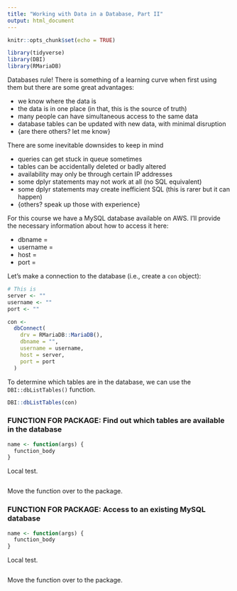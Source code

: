```yaml
---
title: "Working with Data in a Database, Part II"
output: html_document
---
```


```r
knitr::opts_chunk$set(echo = TRUE)

library(tidyverse)
library(DBI)
library(RMariaDB)
```

Databases rule! There is something of a learning curve when first using them but there are some great advantages:

- we know where the data is
- the data is in one place (in that, this is the source of truth)
- many people can have simultaneous access to the same data
- database tables can be updated with new data, with minimal disruption
- {are there others? let me know}

There are some inevitable downsides to keep in mind

- queries can get stuck in queue sometimes
- tables can be accidentally deleted or badly altered
- availability may only be through certain IP addresses
- some dplyr statements may not work at all (no SQL equivalent)
- some dplyr statements may create inefficient SQL (this is rarer but it can happen)
- {others? speak up those with experience}

For this course we have a MySQL database available on AWS. I'll provide the necessary information about how to access it here:

- dbname = 
- username = 
- host = 
- port = 

Let's make a connection to the database (i.e., create a `con` object):

```r
# This is 
server <- ""
username <- ""
port <- ""

con <- 
  dbConnect(
    drv = RMariaDB::MariaDB(),
    dbname = "",
    username = username,
    host = server,
    port = port
  )
```

To determine which tables are in the database, we can use the `DBI::dbListTables()` function. 

```r

DBI::dbListTables(con)
```


### FUNCTION FOR PACKAGE: Find out which tables are available in the database

```r
name <- function(args) {
  function_body
}
```

Local test.

```r

```

Move the function over to the package.


### FUNCTION FOR PACKAGE: Access to an existing MySQL database

```r
name <- function(args) {
  function_body
}
```

Local test.

```r

```

Move the function over to the package.
